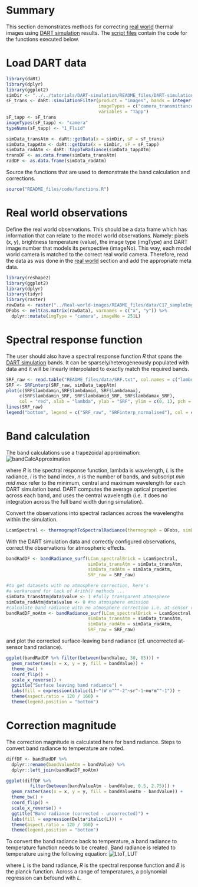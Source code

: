 # Summary 

This section demonstrates methods for correcting [real world](../Real-world-images) thermal images using [DART simulation](../DART-simulation) results. The [script files](README_files/code) contain the code for the functions executed below.

# Load DART data

```r
library(daRt)
library(dplyr)
library(ggplot2)
simDir <- "../../tutorials/DART-simulation/README_files/DART-simulation/dart-atmos-corr"
sF_trans <- daRt::simulationFilter(product = "images", bands = integer(), iters = "ITERX", 
                                   imageTypes = c("camera_transmittance"), typeNums = "",
                                   variables = "Tapp")
sF_tapp <- sF_trans
imageTypes(sF_tapp) <- "camera"
typeNums(sF_tapp) <- "1_Fluid"

simData_transAtm <- daRt::getData(x = simDir, sF = sF_trans)
simData_tappAtm <- daRt::getData(x = simDir, sF = sF_tapp)
simData_radAtm <- daRt::tappToRadiance(simData_tappAtm)
transDF <- as.data.frame(simData_transAtm)
radDF <- as.data.frame(simData_radAtm)

```

Source the functions that are used to demonstrate the band calculation and corrections.

```r
source("README_files/code/functions.R")
```

# Real world observations 

Define the real world observations. This should be a data frame which has information that can relate to the model world observations. Namely: pixels (x, y), brightness temperature (value), the image type (imgType) and DART image number that models its perspective (imageNo). This way, each model world camera is matched to the correct real world camera. Therefore, read the data as was done in the [real world](../Real-world-images) section and add the appropriate meta data.

```r
library(reshape2)
library(ggplot2)
library(dplyr)
library(tidyr)
library(raster)
rawData <- raster("../Real-world-images/README_files/data/C17_sampleImg.tif")
DFobs <- melt(as.matrix(rawData), varnames = c("x", "y")) %>%
  dplyr::mutate(imgType = "camera", imageNo = 251L)

```

# Spectral response function

The user should also have a spectral response function _R_ that spans the [DART simulation](../DART-simulation) bands. It can be sparsely/heterogeneously populated with data and it will be linearly interpolated to exactly match the required bands.

```r
SRF_raw <- read.table("README_files/data/SRF.txt", col.names = c("lambda", "value"))
SRF <- SRFinterp(SRF_raw, simData_tappAtm)
plot(c(SRF$lambdamin,SRF$lambdamid, SRF$lambdamax),
     c(SRF$lambdamin_SRF, SRF$lambdamid_SRF, SRF$lambdamax_SRF), 
     col = "red", xlab = "lambda", ylab = "SRF", ylim = c(0, 1), pch = 20)
lines(SRF_raw)
legend("bottom", legend = c("SRF_raw", "SRFinterp_normalised"), col = c("black", "red"), lty = 1)
```

# Band calculation

The band calculations use a trapezoidal approximation:
<!-- https://www.latex4technics.com -->
<!-- $$\int_{\lambda=1}^{\lambda=n} d\lambda L_\lambda R_\lambda \approx \sum_{i=1}^n \frac{1}{2} \Bigg[\Big[\frac{1}{2} (\lambda_{max_{i}} - \lambda_{min_{i}})\Big] \times (L_{\lambda_{i}} R_{min_{i}} + L_{\lambda_{i}} R_{mid_{i}} + L_{\lambda_{i}} R_{mid_{i}} + L_{\lambda_{i}} R_{max_{i}} ) \Bigg]$$ -->
![bandCalcApproximation](README_files/figure-misc/Tex2Img.png)


where _R_ is the spectral response function, lambda is wavelength, _L_ is the radiance, _i_ is the band index, _n_ is the number of bands, and subscript _min_ _mid_ _max_ refer to the minimum, central and maximum wavelength for each DART simulation band. DART computes the average optical properties across each band, and uses the central wavelength (i.e. it does no integration across the full band width during simulation). 

Convert the observations into spectral radiances across the wavelengths within the simulation.

```r
LcamSpectral <- thermographToSpectralRadiance(thermograph = DFobs, simData = simData_radAtm)
```

With the DART simulation data and correctly configured observations, correct the observations for atmospheric effects.

```r
bandRadDF <- bandRadiance_surf(LCam_spectralBrick = LcamSpectral, 
                               simData_transAtm = simData_transAtm, 
                               simData_radAtm = simData_radAtm, 
                               SRF_raw = SRF_raw)

#to get datasets with no atmosphere correction, here's 
#a workaround for lack of Arith() methods ...
simData_transAtm@data$value <- 1 #fully transparent atmosphere
simData_radAtm@data$value <- 0 #no atmosphere emission
#calculate band radiance with no atmosphere correction i.e. at-sensor radiance.
bandRadDF_noAtm <- bandRadiance_surf(LCam_spectralBrick = LcamSpectral, 
                               simData_transAtm = simData_transAtm, 
                               simData_radAtm = simData_radAtm, 
                               SRF_raw = SRF_raw)
```

and plot the corrected surface-leaving band radiance (cf. uncorrected at-sensor band radiance).
```r
ggplot(bandRadDF %>% filter(between(bandValue, 30, 85))) +
  geom_raster(aes(x = x, y = y, fill = bandValue)) +
  theme_bw() +
  coord_flip() +
  scale_x_reverse() +
  ggtitle("Surface leaving band radiance") +
  labs(fill = expression(italic(L)~"(W m"^"-2"~sr^-1~mu*m^"-1")) +
  theme(aspect.ratio = 120 / 160) +
  theme(legend.position = "bottom")
```

# Correction magnitude

The correction magnitude is calculated here for band radiance. Steps to convert band radiance to temperature are noted.

```r
diffDF <- bandRadDF %>% 
  dplyr::rename(bandValueAtm = bandValue) %>%
  dplyr::left_join(bandRadDF_noAtm)

ggplot(diffDF %>% 
         filter(between(bandValueAtm - bandValue, 0.5, 2.75))) +
  geom_raster(aes(x = x, y = y, fill = bandValueAtm - bandValue)) +
  theme_bw() +
  coord_flip() +
  scale_x_reverse() +
  ggtitle("Band radiance (corrected - uncorrected)") +
  labs(fill = expression(Delta*italic(L))) +
  theme(aspect.ratio = 120 / 160) +
  theme(legend.position = "bottom")

```

To convert the band radiance back to temperature, a band radiance to temperature function needs to be created. Band radiance is related to temperature using the following equation:
<!-- $$L = \int_{\lambda=7\mu m}^{\lambda=14\mu m} d\lambda~R_\lambda B_\lambda(T)$$ -->
![LtoT_LUT](README_files/figure-misc/Tex2Img_1.png)

where _L_ is the band radiance, _R_ is the spectral response function and _B_ is the planck function. Across a range of temperatures, a polynomial regression can befound with _L_.
